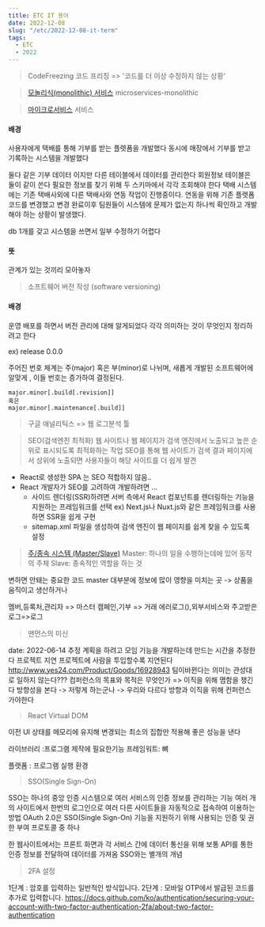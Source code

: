 ```yaml
---
title: ETC IT 용어
date: 2022-12-08
slug: "/etc/2022-12-08-it-term"
tags:
  - ETC
  - 2022
---
```


> CodeFreezing 코드 프리징
=> '코드를 더 이상 수정하지 않는 상황'


> [모놀리식(monolithic) 서비스](https://velog.io/@sangmin7648/Monolithic-vs-Microservice-%EC%95%84%ED%82%A4%ED%85%8D%EC%B2%98)
microservices-monolithic

> [마이크로서비스](https://www.redhat.com/ko/topics/microservices/what-are-microservices) 서비스

#### 배경
사용자에게 택배를 통해 기부를 받는 플렛폼을 개발했다
동시에 매장에서 기부를 받고 기록하는 시스템을 개발했다

둘다 같은 기부 데이터 이지만 다른 테이블에서 데이터를 관리한다
회원정보 테이블은 둘이 같이 쓴다
필요한 정보를 찾기 위해 두 스키마에서 각각 조회해야 한다
택배 시스템에는 기존 택배사외에 다른 택배사와 연동 작업이 진행중이다.
연동을 위해 기존 플렛폼코드를 변경했고
변경 완료이후 팀원들이 시스템에 문제가 없는지 하나씩 확인하고 개발해야 하는 상황이 발생했다.

db 1개를 갖고 시스템을 쓰면서 일부 수정하기 어렵다

#### 뜻
관계가 있는 것끼리 모아놓자


> 소프트웨어 버전 작성 (software versioning)

#### 배경

운영 배포를 하면서 버전 관리에 대해 알게되었다
각각 의미하는 것이 무엇인지 정리하려고 한다

ex) release 0.0.0

주어진 번호 체계는 주(major) 혹은 부(minor)로 나뉘며,
새롭게 개발된 소프트웨어에 알맞게 ,
이들 번호는 증가하여 결정된다.
```
major.minor[.build[.revision]]
혹은
major.minor[.maintenance[.build]]
```

> 구글 애널리틱스
=> 웹 로그분석 툴

> SEO(검색엔진 최적화)
웹 사이트나 웹 페이지가 검색 엔진에서 노출되고 높은 순위로 표시되도록 최적화하는 작업
SEO를 통해 웹 사이트가 검색 결과 페이지에서 상위에 노출되면
사용자들이 해당 사이트를 더 쉽게 발견
* React로 생성한 SPA 는  SEO 적합하지 않음..
* React 개발자가 SEO를 고려하여 개발하려면 ...
     * 사이드 렌더링(SSR)하려면 서버 측에서 React 컴포넌트를 렌더링하는 기능을 지원하는 프레임워크를 선택
        ex) Next.js나 Nuxt.js와 같은 프레임워크를 사용하면 SSR을 쉽게 구현
     * sitemap.xml 파일을 생성하여 검색 엔진이 웹 페이지를 쉽게 찾을 수 있도록 설정


> [주/종속 시스템 (Master/Slave)](http://www.ktword.co.kr/test/view/view.php?m_temp1=1024)
Master: 하나의 일을 수행하는데에 있어 동작의 주체
Slave: 종속적인 역할을 하는 것

변하면 안돼는 중요한 코드 master
대부분에 정보에 많이 영향을 미치는 곳 -> 상품을 움직이고 생산하거나

멤버,등록처,관리자 => 마스터
캠페인,기부 => 거래
에러로그(),외부서비스와 주고받은 로그=>로그


> 맨먼스의 미신

date: 2022-06-14
추정
계획을 하려고 모임
기능을 개발하는데 만드는 시간을 추정한다
프로젝트 지연
프로젝트에 사람을 투입할수록 지연된다
http://www.yes24.com/Product/Goods/16928943
팀이바뀐다는 의미는 관성대로 일하지 않는다???
컴퍼런스의 목표와 목적은 무엇인가 => 이직을 위해 몀함을 챙긴다
방향성을 본다 -> 저렇게 하는군나 ->  우리와 다르다
방향과 이직을 위해 컨퍼런스 가야한다

> React Virtual DOM

이전 UI 상태를 메모리에 유지해 변경되는 최소의 집합만 적용해 좋은 성능을 낸다

라이브러리 :프로그램 제작에 필요한기능
프레임워트: 뼈

플랫폼 : 프로그램 실행 환경

> SSO(Single Sign-On)

SSO는 하나의 중앙 인증 시스템으로 여러 서비스의 인증 정보를 관리하는 기능
여러 개의 사이트에서 한번의 로그인으로
여러 다른 사이트들을 자동적으로 접속하여 이용하는 방법
OAuth 2.0은 SSO(Single Sign-On) 기능을 지원하기 위해 사용되는 인증 및 권한 부여 프로토콜 중 하나

한 웹사이트에서는 프론트 화면과 각 서비스 간에 데이터 통신을 위해 보통 API를 통한 인증 정보를 전달하여 데이터를 가져옴
SSO와는 별개의 개념

> 2FA 설정

1단계 : 암호를 입력하는 일반적인 방식입니다.
2단계 : 모바일 OTP에서 발급된 코드를 추가로 입력합니다.
https://docs.github.com/ko/authentication/securing-your-account-with-two-factor-authentication-2fa/about-two-factor-authentication